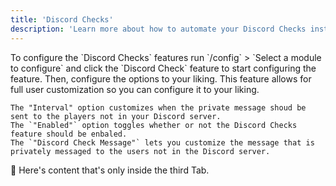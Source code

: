 ```yaml
---
title: 'Discord Checks'
description: 'Learn more about how to automate your Discord Checks instead of your staff members having to do the boring task.'
---
```


<Tabs>
  <Tab title="Step One">
    To configure the `Discord Checks` features run `/config` > `Select a module to configure` and click the `Discord Check` feature to start configuring the feature.
  </Tab>
  <Tab title="Step Two">
    Then, configure the options to your liking. This feature allows for full user customization so you can configure it to your liking.

    The "Interval" option customizes when the private message shoud be sent to the players not in your Discord server. 
    The `"Enabled"` option toggles whether or not the Discord Checks  feature should be enbaled.
    The `"Discord Check Message"` lets you customize the message that is privately messaged to the users not in the Discord server.
  </Tab>
  <Tab title="Step Three">
    💪 Here's content that's only inside the third Tab.
  </Tab>
</Tabs>
